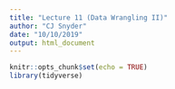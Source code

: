 ```yaml
---
title: "Lecture 11 (Data Wrangling II)"
author: "CJ Snyder"
date: "10/10/2019"
output: html_document
---
```


```r
knitr::opts_chunk$set(echo = TRUE)
library(tidyverse)
```
